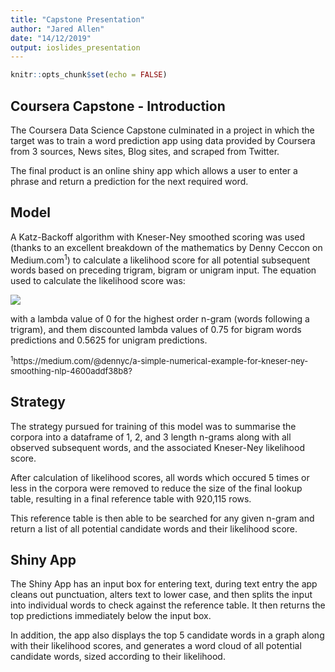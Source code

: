 ```yaml
---
title: "Capstone Presentation"
author: "Jared Allen"
date: "14/12/2019"
output: ioslides_presentation
---
```


```r
knitr::opts_chunk$set(echo = FALSE)
```

## Coursera Capstone - Introduction

The Coursera Data Science Capstone culminated in a project in which the target was to train a word prediction app using data provided by Coursera from 3 sources, News sites, Blog sites, and scraped from Twitter.

The final product is an online shiny app which allows a user to enter a phrase and return a prediction for the next required word.

## Model

A Katz-Backoff algorithm with Kneser-Ney smoothed scoring was used (thanks to an excellent breakdown of the mathematics by Denny Ceccon on Medium.com<sup>1</sup>) to calculate a likelihood score for all potential subsequent words based on preceding trigram, bigram or unigram input. The equation used to calculate the likelihood score was:

<img src = "https://miro.medium.com/max/621/1*pMttoEXAH_GS9d6AtkhF2g.png"></img>

with a lambda value of 0 for the highest order n-gram (words following a trigram), and them discounted lambda values of 0.75 for bigram words predictions and 0.5625 for unigram predictions.

<font size="2"> <sup>1</sup>https://medium.com/@dennyc/a-simple-numerical-example-for-kneser-ney-smoothing-nlp-4600addf38b8? </font>

## Strategy

The strategy pursued for training of this model was to summarise the corpora into a dataframe of 1, 2, and 3 length n-grams along with all observed subsequent words, and the associated Kneser-Ney likelihood score.

After calculation of likelihood scores, all words which occured 5 times or less in the corpora were removed to reduce the size of the final lookup table, resulting in a final reference table with 920,115 rows.

This reference table is then able to be searched for any given n-gram and return a list of all potential candidate words and their likelihood score.

## Shiny App

The Shiny App has an input box for entering text, during text entry the app cleans out punctuation, alters text to lower case, and then splits the input into individual words to check against the reference table. It then returns the top predictions immediately below the input box.

In addition, the app also displays the top 5 candidate words in a graph along with their likelihood scores, and generates a word cloud of all potential candidate words, sized according to their likelihood.

